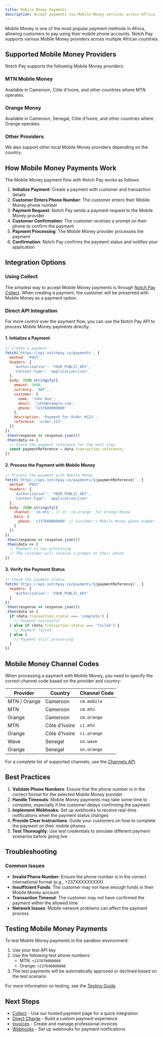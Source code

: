 ```yaml
---
title: Mobile Money Payments
description: Accept payments via Mobile Money services across Africa
---
```


Mobile Money is one of the most popular payment methods in Africa, allowing customers to pay using their mobile phone accounts. Notch Pay supports various Mobile Money providers across multiple African countries.

## Supported Mobile Money Providers

Notch Pay supports the following Mobile Money providers:

<div className="grid grid-cols-1 md:grid-cols-3 gap-4 mt-6">
  <div className="border rounded-lg p-4 hover:shadow-md transition-shadow">
    <h3 className="text-md font-semibold mb-2">MTN Mobile Money</h3>
    <p className="text-sm">Available in Cameroon, Côte d'Ivoire, and other countries where MTN operates.</p>
  </div>
  <div className="border rounded-lg p-4 hover:shadow-md transition-shadow">
    <h3 className="text-md font-semibold mb-2">Orange Money</h3>
    <p className="text-sm">Available in Cameroon, Senegal, Côte d'Ivoire, and other countries where Orange operates.</p>
  </div>
  <div className="border rounded-lg p-4 hover:shadow-md transition-shadow">
    <h3 className="text-md font-semibold mb-2">Other Providers</h3>
    <p className="text-sm">We also support other local Mobile Money providers depending on the country.</p>
  </div>
</div>

## How Mobile Money Payments Work

The Mobile Money payment flow with Notch Pay works as follows:

1. **Initialize Payment**: Create a payment with customer and transaction details
2. **Customer Enters Phone Number**: The customer enters their Mobile Money phone number
3. **Payment Request**: Notch Pay sends a payment request to the Mobile Money provider
4. **Customer Confirmation**: The customer receives a prompt on their phone to confirm the payment
5. **Payment Processing**: The Mobile Money provider processes the payment
6. **Confirmation**: Notch Pay confirms the payment status and notifies your application

## Integration Options

### Using Collect

The simplest way to accept Mobile Money payments is through [Notch Pay Collect](/accept-payments/collect). When creating a payment, the customer will be presented with Mobile Money as a payment option.

### Direct API Integration

For more control over the payment flow, you can use the Notch Pay API to process Mobile Money payments directly:

#### 1. Initialize a Payment

```javascript
// Create a payment
fetch('https://api.notchpay.co/payments', {
  method: 'POST',
  headers: {
    'Authorization': 'YOUR_PUBLIC_KEY',
    'Content-Type': 'application/json'
  },
  body: JSON.stringify({
    amount: 5000,
    currency: 'XAF',
    customer: {
      name: 'John Doe',
      email: 'john@example.com',
      phone: '+237600000000'
    },
    description: 'Payment for Order #123',
    reference: 'order_123'
  })
})
.then(response => response.json())
.then(data => {
  // Store the payment reference for the next step
  const paymentReference = data.transaction.reference;
})
```

#### 2. Process the Payment with Mobile Money

```javascript
// Process the payment with Mobile Money
fetch(`https://api.notchpay.co/payments/${paymentReference}`, {
  method: 'POST',
  headers: {
    'Authorization': 'YOUR_PUBLIC_KEY',
    'Content-Type': 'application/json'
  },
  body: JSON.stringify({
    channel: 'cm.mtn', // or 'cm.orange' for Orange Money
    data: {
      phone: '+237680000000' // Customer's Mobile Money phone number
    }
  })
})
.then(response => response.json())
.then(data => {
  // Payment is now processing
  // The customer will receive a prompt on their phone
})
```

#### 3. Verify the Payment Status

```javascript
// Check the payment status
fetch(`https://api.notchpay.co/payments/${paymentReference}`, {
  headers: {
    'Authorization': 'YOUR_PUBLIC_KEY'
  }
})
.then(response => response.json())
.then(data => {
  if (data.transaction.status === 'complete') {
    // Payment successful
  } else if (data.transaction.status === 'failed') {
    // Payment failed
  } else {
    // Payment still processing
  }
})
```

## Mobile Money Channel Codes

When processing a payment with Mobile Money, you need to specify the correct channel code based on the provider and country:

| Provider | Country | Channel Code |
|----------|---------|--------------|
| MTN / Orange | Cameroon | `cm.mobile` |
| MTN | Cameroon | `cm.mtn` |
| Orange | Cameroon | `cm.orange` |
| MTN | Côte d'Ivoire | `ci.mtn` |
| Orange | Côte d'Ivoire | `ci.orange` |
| Wave | Senegal | `sn.wave` |
| Orange | Senegal | `sn.orange` |

For a complete list of supported channels, use the [Channels API](/api-reference/resources).

## Best Practices

1. **Validate Phone Numbers**: Ensure that the phone number is in the correct format for the selected Mobile Money provider
2. **Handle Timeouts**: Mobile Money payments may take some time to complete, especially if the customer delays confirming the payment
3. **Implement Webhooks**: Set up webhooks to receive real-time notifications when the payment status changes
4. **Provide Clear Instructions**: Guide your customers on how to complete the payment on their mobile phones
5. **Test Thoroughly**: Use test credentials to simulate different payment scenarios before going live

## Troubleshooting

### Common Issues

- **Invalid Phone Number**: Ensure the phone number is in the correct international format (e.g., +237XXXXXXXXX)
- **Insufficient Funds**: The customer may not have enough funds in their Mobile Money account
- **Transaction Timeout**: The customer may not have confirmed the payment within the allowed time
- **Network Issues**: Mobile network problems can affect the payment process

## Testing Mobile Money Payments

To test Mobile Money payments in the sandbox environment:

1. Use your test API key
2. Use the following test phone numbers:
   - MTN: `+237670000000`
   - Orange: `+237690000000`
3. The test payments will be automatically approved or declined based on the test scenario

For more information on testing, see the [Testing Guide](/get-started/testing).

## Next Steps

- [Collect](/accept-payments/collect) - Use our hosted payment page for a quick integration
- [Direct Charge](/accept-payments/charge) - Build a custom payment experience
- [Invoices](/accept-payments/invoices) - Create and manage professional invoices
- [Webhooks](/get-started/webhooks) - Set up webhooks for payment notifications